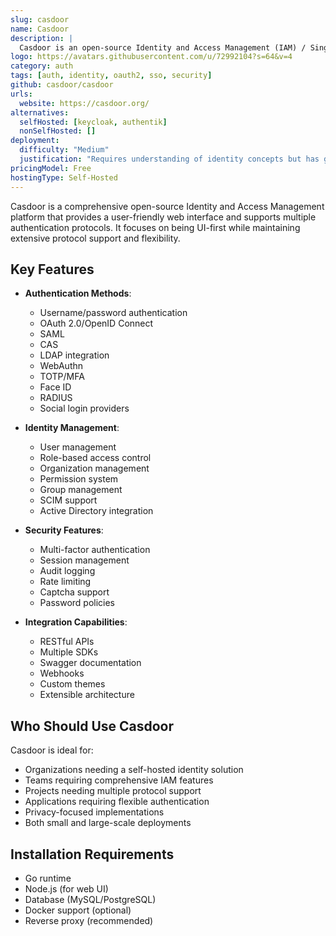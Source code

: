 ```yaml
---
slug: casdoor
name: Casdoor
description: |
  Casdoor is an open-source Identity and Access Management (IAM) / Single-Sign-On (SSO) platform with a web UI supporting multiple authentication protocols including OAuth 2.0, OIDC, SAML, CAS, LDAP, SCIM, WebAuthn, and more.
logo: https://avatars.githubusercontent.com/u/72992104?s=64&v=4
category: auth
tags: [auth, identity, oauth2, sso, security]
github: casdoor/casdoor
urls:
  website: https://casdoor.org/
alternatives:
  selfHosted: [keycloak, authentik]
  nonSelfHosted: []
deployment:
  difficulty: "Medium"
  justification: "Requires understanding of identity concepts but has good documentation and Docker support for easier deployment."
pricingModel: Free
hostingType: Self-Hosted
---
```


Casdoor is a comprehensive open-source Identity and Access Management platform that provides a user-friendly web interface and supports multiple authentication protocols. It focuses on being UI-first while maintaining extensive protocol support and flexibility.

## Key Features

- **Authentication Methods**:

  - Username/password authentication
  - OAuth 2.0/OpenID Connect
  - SAML
  - CAS
  - LDAP integration
  - WebAuthn
  - TOTP/MFA
  - Face ID
  - RADIUS
  - Social login providers

- **Identity Management**:

  - User management
  - Role-based access control
  - Organization management
  - Permission system
  - Group management
  - SCIM support
  - Active Directory integration

- **Security Features**:

  - Multi-factor authentication
  - Session management
  - Audit logging
  - Rate limiting
  - Captcha support
  - Password policies

- **Integration Capabilities**:
  - RESTful APIs
  - Multiple SDKs
  - Swagger documentation
  - Webhooks
  - Custom themes
  - Extensible architecture

## Who Should Use Casdoor

Casdoor is ideal for:

- Organizations needing a self-hosted identity solution
- Teams requiring comprehensive IAM features
- Projects needing multiple protocol support
- Applications requiring flexible authentication
- Privacy-focused implementations
- Both small and large-scale deployments

## Installation Requirements

- Go runtime
- Node.js (for web UI)
- Database (MySQL/PostgreSQL)
- Docker support (optional)
- Reverse proxy (recommended)
